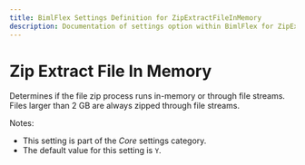 ---
title: BimlFlex Settings Definition for ZipExtractFileInMemory
description: Documentation of settings option within BimlFlex for ZipExtractFileInMemory
---
<head>
  <meta name="varigenceProduct" content="BimlFlex"></meta>
  <meta name="varigenceArticleType" content="Reference"></meta>
</head>


# Zip Extract File In Memory

Determines if the file zip process runs in-memory or through file streams. Files larger than 2 GB are always zipped through file streams.

Notes:

* This setting is part of the *Core* settings category.
* The default value for this setting is `Y`.
